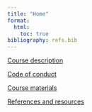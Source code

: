 ```yaml
---
title: "Home"
format: 
  html:
    toc: true
bibliography: refs.bib
---
```



::: {.grid}

::: {.g-col-6}
[Course description](description.html){.linkcard}
:::



::: {.g-col-6}
[Code of conduct](conduct.html){.linkcard}
:::


::: {.g-col-6}
[Course materials](materials.html){.linkcard}
:::



::: {.g-col-6}
[References and resources](resources.html){.linkcard}
:::


:::

